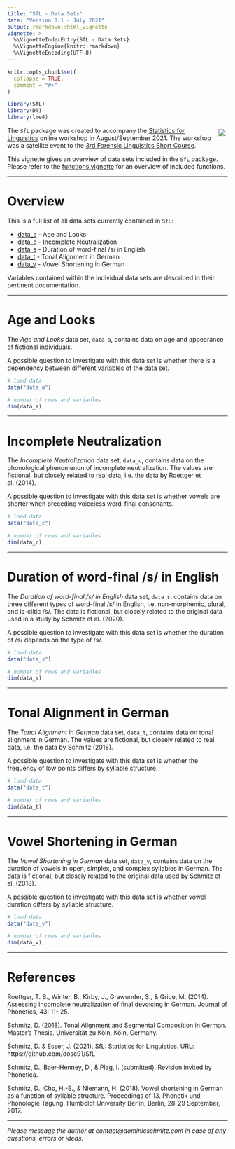 ```yaml
---
title: "SfL - Data Sets"
date: "Version 0.1 - July 2021"
output: rmarkdown::html_vignette
vignette: >
  %\VignetteIndexEntry{SfL - Data Sets}
  %\VignetteEngine{knitr::rmarkdown}
  %\VignetteEncoding{UTF-8}
---
```


<style type="text/css">

img{
  border: none;
  margin: 5px;
}

</style>

```r
knitr::opts_chunk$set(
  collapse = TRUE,
  comment = "#>"
)
```

```r
library(SfL)
library(DT)
library(lme4)
```

<div class="logo">

  <img src="figures/SfL_logo.png" style="float:right">

</div>

The `SfL` package was created to accompany the [Statistics for Linguistics](https://forensic-linguistics-sc.com/workshop/) online workshop in August/September 2021. The workshop was a satellite event to the [3rd Forensic Linguistics Short Course](https://forensic-linguistics-sc.com/).

This vignette gives an overview of data sets included in the `SfL` package. Please refer to the [functions vignette](https://htmlpreview.github.io/?https://github.com/dosc91/SfL/blob/main/vignettes/functions.html) for an overview of included functions.

---

# Overview

This is a full list of all data sets currently contained in `SfL`:

- [data_a](#data_a) - Age and Looks
- [data_c](#data_c) - Incomplete Neutralization
- [data_s](#data_s) - Duration of word-final /s/ in English
- [data_t](#data_t) - Tonal Alignment in German
- [data_v](#data_v) - Vowel Shortening in German

Variables contained within the individual data sets are described in their pertinent documentation.

---

# Age and Looks {#data_a}

The *Age and Looks* data set, `data_a`, contains data on age and appearance of fictional individuals.

A possible question to investigate with this data set is whether there is a dependency between different variables of the data set.

```r
# load data
data("data_a")

# number of rows and variables
dim(data_a) 
```

---

# Incomplete Neutralization {#data_c}

The *Incomplete Neutralization* data set, `data_c`, contains data on the phonological phenomenon of incomplete neutralization. The values are fictional, but closely related to real data, i.e. the data by Roettger et al. (2014).

A possible question to investigate with this data set is whether vowels are shorter when preceding voiceless word-final consonants.

```r
# load data
data("data_c")

# number of rows and variables
dim(data_c) 
```

---

# Duration of word-final /s/ in English {#data_s}

The *Duration of word-final /s/ in English* data set, `data_s`, contains data on three different types of word-final /s/ in English, i.e. non-morphemic, plural, and is-clitic /s/. The data is fictional, but closely related to the original data used in a study by Schmitz et al. (2020).

A possible question to investigate with this data set is whether the duration of /s/ depends on the type of /s/.

```r
# load data
data("data_s")

# number of rows and variables
dim(data_s) 
```

---

# Tonal Alignment in German {#data_t}

The *Tonal Alignment in German* data set, `data_t`, contains data on tonal alignment in German. The values are fictional, but closely related to real data, i.e. the data by Schmitz (2018).

A possible question to investigate with this data set is whether the frequency of low points differs by syllable structure.

```r
# load data
data("data_t")

# number of rows and variables
dim(data_t) 
```

---

# Vowel Shortening in German {#data_v}

The *Vowel Shortening in German* data set, `data_v`, contains data on the duration of vowels in open, simplex, and complex syllables in German. The data is fictional, but closely related to the original data used by Schmitz et al. (2018).

A possible question to investigate with this data set is whether vowel duration differs by syllable structure.

```r
# load data
data("data_v")

# number of rows and variables
dim(data_v) 
```

---

# References

Roettger, T. B., Winter, B., Kirby, J., Grawunder, S., & Grice, M. (2014). Assessing incomplete neutralization of final devoicing in German. Journal of Phonetics, 43: 11- 25.

Schmitz, D. (2018). Tonal Alignment and Segmental Composition in German. Master's Thesis. Universität zu Köln, Köln, Germany.

Schmitz, D. & Esser, J. (2021). SfL: Statistics for Linguistics. URL: https://github.com/dosc91/SfL

Schmitz, D., Baer-Henney, D., & Plag, I. (submitted). Revision invited by Phonetica.

Schmitz, D., Cho, H.-E., & Niemann, H. (2018). Vowel shortening in German as a function of syllable structure. Proceedings of 13. Phonetik und Phonologie Tagung. Humboldt University Berlin, Berlin, 28-29 September, 2017.

---

*Please message the author at contact@dominicschmitz.com in case of any questions, errors or ideas.*













